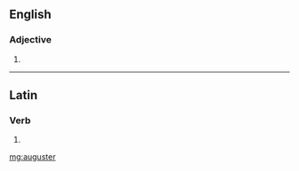==English==

===Adjective===
{{head|en|adjective comparative form}}

# {{en-comparative of|august}}

----

==Latin==

===Verb===
{{la-verb-form|auguster}}

# {{conjugation of|augustō||1|s|pres|pasv|subj|lang=la}}

[[mg:auguster]]